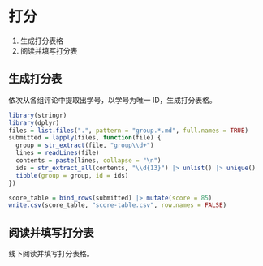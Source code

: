 # 打分

1. 生成打分表格
2. 阅读并填写打分表

## 生成打分表

依次从各组评论中提取出学号，以学号为唯一 ID，生成打分表格。

```r
library(stringr)
library(dplyr)
files = list.files(".", pattern = "group.*.md", full.names = TRUE)
submitted = lapply(files, function(file) {
  group = str_extract(file, "group\\d+")
  lines = readLines(file)
  contents = paste(lines, collapse = "\n")
  ids = str_extract_all(contents, "\\d{13}") |> unlist() |> unique()
  tibble(group = group, id = ids)
})

score_table = bind_rows(submitted) |> mutate(score = 85)
write.csv(score_table, "score-table.csv", row.names = FALSE)
```

## 阅读并填写打分表

线下阅读并填写打分表格。


